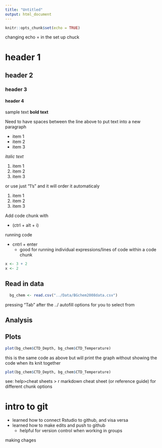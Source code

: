 ```yaml
---
title: "Untitled"
output: html_document
---
```


```r
knitr::opts_chunk$set(echo = TRUE)
```

changing echo = in the set up chuck 

# header 1
## header 2
### header 3
#### header 4

sample text **bold text**

Need to have spaces between the line above to put text into a new paragraph 

* item 1
* item 2
* item 3

*italic text*

1. item 1
2. item 2
3. item 3

or use just "1's" and it will order it automaticaly

1. item 1
1. item 2
1. item 3

Add code chunk with 

+ (ctrl + alt + i)

running code

- cntrl + enter
  - good for running individual expressions/lines of code within a code chunk

```r
x <- 3 + 2
x <- 2
```

## Read in data

```r
  bg_chem <- read.csv("../Data/BGchem2008data.csv")
```
pressing "Tab" after the ../ autofill options for you to select from 

## Analysis 


## Plots 
```r
plot(bg_chem$CTD_Depth, bg_chem$CTD_Temperature)
```
this is the same code as above but will print the graph without showing the code when its knit together 

```r
plot(bg_chem$CTD_Depth, bg_chem$CTD_Temperature)
```


see:
help>cheat sheets > r markdown cheat sheet (or reference guide) for different chunk options 


# intro to git 

- learned how to connect Rstudio to github, and visa versa 
- learned how to make edits and push to github
    - helpful for version control when working in groups




making chages 